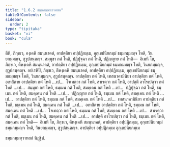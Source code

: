 ```yaml
---
title: "1.6.2 ธมฺมกมฺมทฺวาทสก"
tableOfContents: false
sidebar:
  order: 2
type: "tipitaka"
basket: "vi"
book: "cula"
---
```



<DynamicBreadcrumb />

<Division number="58" book="cula">

<Paragraph number="270" book="cula">
ตีหิ, ภิกฺขเว, องฺเคหิ สมนฺนาคตํ, อาปตฺติยา อปฺปฏิกมฺเม, อุกฺเขปนียกมฺมํ ธมฺมกมฺมญฺจ โหติ, วินยกมฺมญฺจ, สุวูปสนฺตญฺจ. สมฺมุขา กตํ โหติ, ปฏิปุจฺฉา กตํ โหติ, ปฏิญฺญาย กตํ โหติ—  อิเมหิ โข, ภิกฺขเว, ตีหงฺเคหิ สมนฺนาคตํ, อาปตฺติยา อปฺปฏิกมฺเม, อุกฺเขปนียกมฺมํ ธมฺมกมฺมญฺจ โหติ, วินยกมฺมญฺจ, สุวูปสนฺตญฺจ.
</Paragraph>

<Paragraph number="271" book="cula">
อปเรหิปิ, ภิกฺขเว, ตีหงฺเคหิ สมนฺนาคตํ, อาปตฺติยา อปฺปฏิกมฺเม, อุกฺเขปนียกมฺมํ ธมฺมกมฺมญฺจ โหติ, วินยกมฺมญฺจ, สุวูปสนฺตญฺจ. อาปตฺติยา กตํ โหติ, เทสนาคามินิยา อาปตฺติยา กตํ โหติ, อเทสิตาย อาปตฺติยา กตํ โหติ …เป…  โจเทตฺวา กตํ โหติ, สาเรตฺวา กตํ โหติ, อาปตฺตึ อาโรเปตฺวา กตํ โหติ …เป…  สมฺมุขา กตํ โหติ, ธมฺเมน กตํ โหติ, สมคฺเคน กตํ โหติ …เป…  ปฏิปุจฺฉา กตํ โหติ, ธมฺเมน กตํ โหติ, สมคฺเคน กตํ โหติ …เป…  ปฏิญฺญาย กตํ โหติ, ธมฺเมน กตํ โหติ, สมคฺเคน กตํ โหติ …เป…  อาปตฺติยา กตํ โหติ, ธมฺเมน กตํ โหติ, สมคฺเคน กตํ โหติ …เป…  เทสนาคามินิยา อาปตฺติยา กตํ โหติ, ธมฺเมน กตํ โหติ, สมคฺเคน กตํ โหติ …เป…  อเทสิตาย อาปตฺติยา กตํ โหติ, ธมฺเมน กตํ โหติ, สมคฺเคน กตํ โหติ …เป…  โจเทตฺวา กตํ โหติ, ธมฺเมน กตํ โหติ, สมคฺเคน กตํ โหติ …เป…  สาเรตฺวา กตํ โหติ, ธมฺเมน กตํ โหติ, สมคฺเคน กตํ โหติ …เป…  อาปตฺตึ อาโรเปตฺวา กตํ โหติ, ธมฺเมน กตํ โหติ, สมคฺเคน กตํ โหติ—  อิเมหิ โข, ภิกฺขเว, ตีหงฺเคหิ สมนฺนาคตํ, อาปตฺติยา อปฺปฏิกมฺเม, อุกฺเขปนียกมฺมํ ธมฺมกมฺมญฺจ โหติ, วินยกมฺมญฺจ, สุวูปสนฺตญฺจ.

</Paragraph>
</Division>

<Paragraph number="272" type="center" book="cula">
อาปตฺติยา อปฺปฏิกมฺเม อุกฺเขปนียกมฺเม

  
ธมฺมกมฺมทฺวาทสกํ นิฏฺฐิตํ.
</Paragraph>